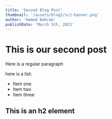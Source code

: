 ```yaml
---
title: 'Second Blog Post'
thumbnail: '/assets/blog2/sc2-banner.png'
author: 'Hamed Bahram'
publishDate: 'March 5th, 2023'
---
```


# This is our second post

Here is a regular paragraph

here is a list:

- Item one
- Item two
- Item three

## This is an h2 element
